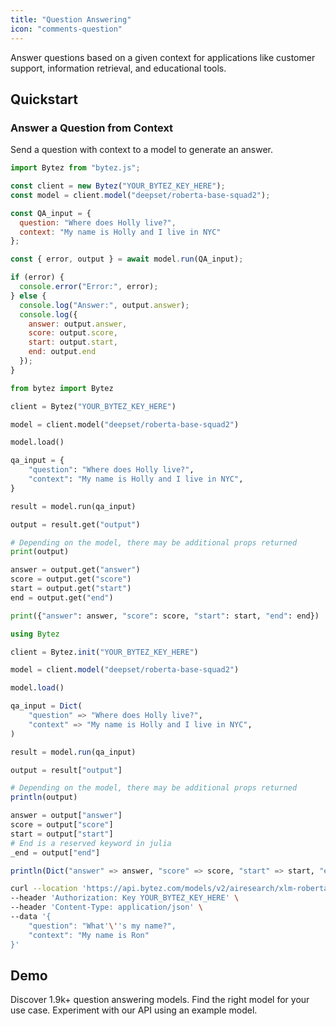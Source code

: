 ```yaml
---
title: "Question Answering"
icon: "comments-question"
---
```

<Tip>Answer questions based on a given context for applications like customer support, information retrieval, and educational tools.</Tip>

## Quickstart
### Answer a Question from Context
Send a question with context to a model to generate an answer.
<CodeGroup>
```javascript javascript 
import Bytez from "bytez.js";

const client = new Bytez("YOUR_BYTEZ_KEY_HERE");
const model = client.model("deepset/roberta-base-squad2");

const QA_input = {
  question: "Where does Holly live?",
  context: "My name is Holly and I live in NYC"
};

const { error, output } = await model.run(QA_input);

if (error) {
  console.error("Error:", error);
} else {
  console.log("Answer:", output.answer);
  console.log({
    answer: output.answer,
    score: output.score,
    start: output.start,
    end: output.end
  });
}
```

```python python
from bytez import Bytez

client = Bytez("YOUR_BYTEZ_KEY_HERE")

model = client.model("deepset/roberta-base-squad2")

model.load()

qa_input = {
    "question": "Where does Holly live?",
    "context": "My name is Holly and I live in NYC",
}

result = model.run(qa_input)

output = result.get("output")

# Depending on the model, there may be additional props returned
print(output)

answer = output.get("answer")
score = output.get("score")
start = output.get("start")
end = output.get("end")

print({"answer": answer, "score": score, "start": start, "end": end})
```

```julia julia
using Bytez

client = Bytez.init("YOUR_BYTEZ_KEY_HERE")

model = client.model("deepset/roberta-base-squad2")

model.load()

qa_input = Dict(
	"question" => "Where does Holly live?",
	"context" => "My name is Holly and I live in NYC",
)

result = model.run(qa_input)

output = result["output"]

# Depending on the model, there may be additional props returned
println(output)

answer = output["answer"]
score = output["score"]
start = output["start"]
# End is a reserved keyword in julia
_end = output["end"]

println(Dict("answer" => answer, "score" => score, "start" => start, "end" => _end))
```

```bash rest
curl --location 'https://api.bytez.com/models/v2/airesearch/xlm-roberta-base-finetune-qa' \
--header 'Authorization: Key YOUR_BYTEZ_KEY_HERE' \
--header 'Content-Type: application/json' \
--data '{
    "question": "What'\''s my name?",
    "context": "My name is Ron"
}'
```

</CodeGroup>

## Demo

<CardGroup>

<Card title="Explore Models" href="/model-api/playground/models" icon="cube">
  Discover 1.9k+ question answering models. Find the right model for your use case.
</Card>

<Card title="API Playground" href="/model-api/playground/open-source/examples/multi-input/question-answering" icon="webhook">
  Experiment with our API using an example model.
</Card>

</CardGroup>